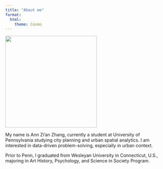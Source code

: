 ```yaml
---
title: "About me"
format:
  html: 
    theme: Cosmo
---
```


<!-- Use a grid -->
::: {.grid}

<!-- Left column has a width of 4/12 and shows a picture of me -->
::: {.g-col-4}
![](images/profile-pic.jpg){width=3in}
:::

<!-- Text gets a column with width 8/12 -->
::: {.g-col-8}

My name is Ann Zi'an Zhang, currently a student at University of Pennsylvania studying city planning and urban spatial analytics. I am interested in data-driven problem-solving, especially in urban context. 

Prior to Penn, I graduated from Wesleyan University in Connecticut, U.S., majoring in Art History, Psychology, and Science in Society Program.

::: 

:::



